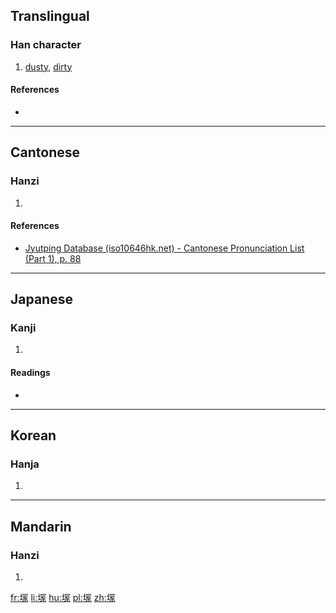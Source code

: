 {{also|塳}}
==Translingual==

===Han character===
{{Han char|rn=32|rad=土|as=10|sn=13|four=|canj=土月一人 (GBMO), X土月一人 (XGBMO)|ids=⿰土冡}}

# [[dusty]], [[dirty]]

====References====
* {{Han ref|kx=0236.050|dkj=05344|hdz=10476.020|uh=585C|ud=22620}}

----

==Cantonese==

===Hanzi===
{{yue-hanzi|jyut=[[bung6]]|y=bung6}}

# {{defn|lang=yue|sort=土10}}

====References====
*[http://www.iso10646hk.net/jp/document/download.jsp Jyutping Database (iso10646hk.net) - Cantonese Pronunciation List (Part 1), p. 88]

----

==Japanese==

===Kanji===
{{ja-kanji|grade=|rs=土10}}

# {{defn|lang=ja|sort=土10}}

====Readings====
* {{ja-readings|on=[[ほう]] (hō)|kun=[[ほこりがとぶ]] (hokorigatobu)}}

----

==Korean==

===Hanja===
{{ko-hanja|hangeul=봉|rv=bong|mr=pong}}

# {{defn|lang=ko|sort=土10}}

----

==Mandarin==

===Hanzi===
{{cmn-hanzi|pin=[[péng]] ([[peng2]])|wg=p'eng<sup>2</sup>}}

# {{defn|lang=cmn|sort=土10}}

[[fr:塜]]
[[li:塜]]
[[hu:塜]]
[[pl:塜]]
[[zh:塜]]